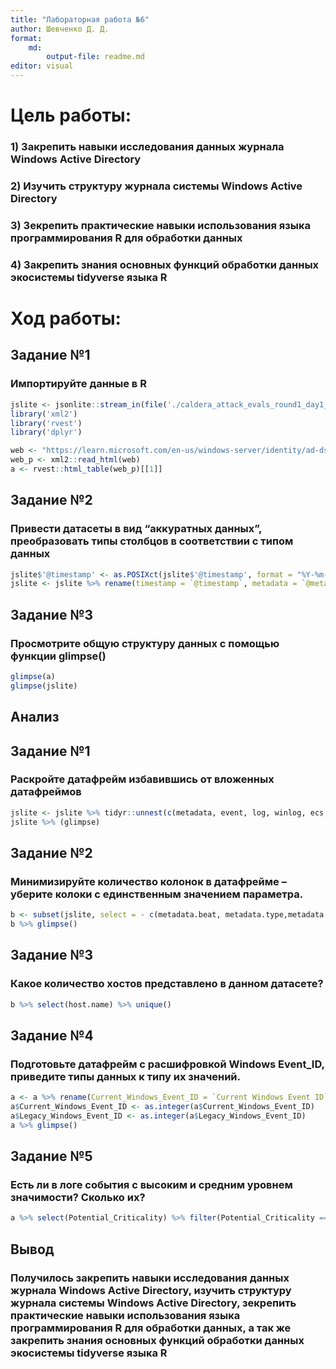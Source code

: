 ---
title: "Лабораторная работа №6"
author: Шевченко Д. Д.
format:
    md:
        output-file: readme.md
editor: visual
---

# Цель работы:

### 1) Закрепить навыки исследования данных журнала Windows Active Directory

### 2) Изучить структуру журнала системы Windows Active Directory

### 3) Зекрепить практические навыки использования языка программирования R для обработки данных

### 4) Закрепить знания основных функций обработки данных экосистемы tidyverse языка R

# Ход работы:

## Задание №1

### Импортируйте данные в R

```{r}
jslite <- jsonlite::stream_in(file('./caldera_attack_evals_round1_day1_2019-10-20201108.json'))
library('xml2')
library('rvest')
library('dplyr')

web <- "https://learn.microsoft.com/en-us/windows-server/identity/ad-ds/plan/appendix-l--events-to-monitor"
web_p <- xml2::read_html(web)
a <- rvest::html_table(web_p)[[1]]
```

## Задание №2

### Привести датасеты в вид "аккуратных данных", преобразовать типы столбцов в соответствии с типом данных

```{r}
jslite$'@timestamp' <- as.POSIXct(jslite$'@timestamp', format = "%Y-%m-%dT%H:%M:%OSZ", tz = "UTC")
jslite <- jslite %>% rename(timestamp = `@timestamp`, metadata = `@metadata`)
```

## Задание №3

###  Просмотрите общую структуру данных с помощью функции glimpse()

```{r}
glimpse(a)
glimpse(jslite)
```

## Анализ

## Задание №1

### Раскройте датафрейм избавившись от вложенных датафреймов

```{r}
jslite <- jslite %>% tidyr::unnest(c(metadata, event, log, winlog, ecs, host, agent), names_sep = ".")
jslite %>% (glimpse)
```

## Задание №2

### Минимизируйте количество колонок в датафрейме – уберите колоки с единственным значением параметра.

```{r}
b <- subset(jslite, select = - c(metadata.beat, metadata.type,metadata.version,metadata.topic,event.kind,winlog.api,agent.ephemeral_id,agent.hostname,agent.id,agent.version,agent.type))
b %>% glimpse()
```

## Задание №3

###  Какое количество хостов представлено в данном датасете?

```{r}
b %>% select(host.name) %>% unique()
```

## Задание №4

### Подготовьте датафрейм с расшифровкой Windows Event_ID, приведите типы данных к типу их значений.


```{r}
a <- a %>% rename(Current_Windows_Event_ID = `Current Windows Event ID`, Legacy_Windows_Event_ID = `Legacy Windows Event ID`, Potential_Criticality = `Potential Criticality`, Event_Summary = `Event Summary`)
a$Current_Windows_Event_ID <- as.integer(a$Current_Windows_Event_ID)
a$Legacy_Windows_Event_ID <- as.integer(a$Legacy_Windows_Event_ID)
a %>% glimpse()
```

## Задание №5

### Есть ли в логе события с высоким и средним уровнем значимости? Сколько их?

```{r}
a %>% select(Potential_Criticality) %>% filter(Potential_Criticality == 'High' | Potential_Criticality == 'Medium') %>% group_by(Potential_Criticality) %>% count()
```


## Вывод

### Получилось закрепить навыки исследования данных журнала Windows Active Directory, изучить структуру журнала системы Windows Active Directory, зекрепить практические навыки использования языка программирования R для обработки данных, а так же закрепить знания основных функций обработки данных экосистемы tidyverse языка R
